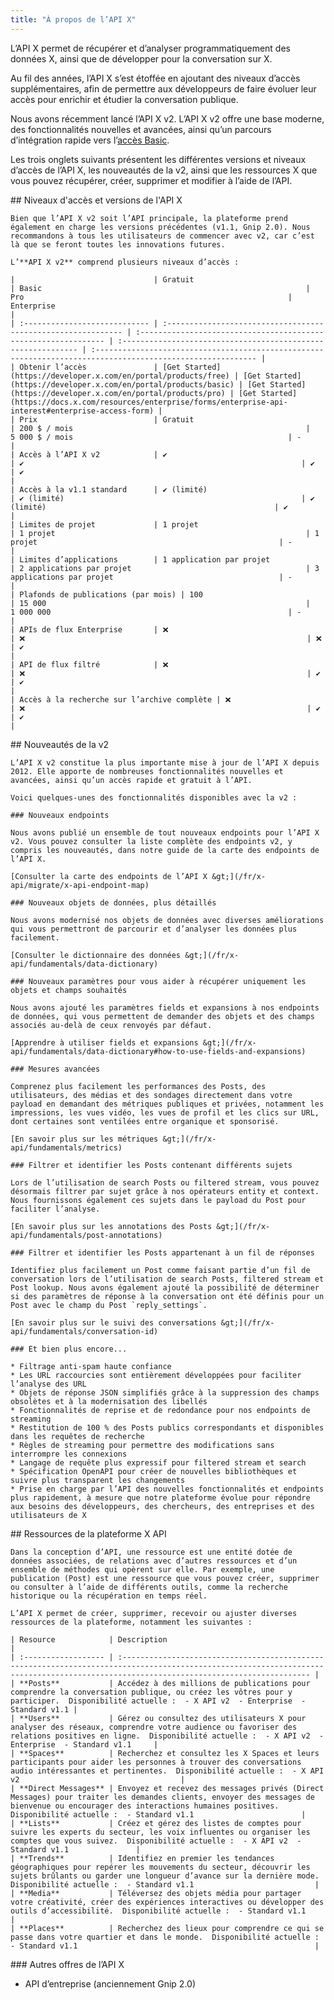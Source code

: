 ```yaml
---
title: "À propos de l’API X"
---
```


L’API X permet de récupérer et d’analyser programmatiquement des données X, ainsi que de développer pour la conversation sur X.

Au fil des années, l’API X s’est étoffée en ajoutant des niveaux d’accès supplémentaires, afin de permettre aux développeurs de faire évoluer leur accès pour enrichir et étudier la conversation publique.

Nous avons récemment lancé l’API X v2. L’API X v2 offre une base moderne, des fonctionnalités nouvelles et avancées, ainsi qu’un parcours d’intégration rapide vers l’[accès Basic](https://developer.x.com/en/portal/products/basic).

Les trois onglets suivants présentent les différentes versions et niveaux d’accès de l’API X, les nouveautés de la v2, ainsi que les ressources X que vous pouvez récupérer, créer, supprimer et modifier à l’aide de l’API.

<Tabs>
  <Tab title="Access levels and versions">
    ## Niveaux d&#39;accès et versions de l&#39;API X

    Bien que l’API X v2 soit l’API principale, la plateforme prend également en charge les versions précédentes (v1.1, Gnip 2.0). Nous recommandons à tous les utilisateurs de commencer avec v2, car c’est là que se feront toutes les innovations futures.

    L’**API X v2** comprend plusieurs niveaux d’accès :

    |                               | Gratuit                                                       | Basic                                                           | Pro                                                           | Enterprise                                                                                                  |
    | :---------------------------- | :------------------------------------------------------------ | :-------------------------------------------------------------- | :------------------------------------------------------------ | :---------------------------------------------------------------------------------------------------------- |
    | Obtenir l’accès               | [Get Started](https://developer.x.com/en/portal/products/free) | [Get Started](https://developer.x.com/en/portal/products/basic) | [Get Started](https://developer.x.com/en/portal/products/pro) | [Get Started](https://docs.x.com/resources/enterprise/forms/enterprise-api-interest#enterprise-access-form) |
    | Prix                          | Gratuit                                                       | 200 $ / mois                                                    | 5 000 $ / mois                                                | -                                                                                                           |
    | Accès à l’API X v2            | ✔️                                                             | ✔️                                                              | ✔️                                                            | ✔️                                                                                                          |
    | Accès à la v1.1 standard      | ✔️ (limité)                                                   | ✔️ (limité)                                                     | ✔️ (limité)                                                   | ✔️                                                                                                          |
    | Limites de projet             | 1 projet                                                      | 1 projet                                                        | 1 projet                                                      | -                                                                                                           |
    | Limites d’applications        | 1 application par projet                                      | 2 applications par projet                                       | 3 applications par projet                                     | -                                                                                                           |
    | Plafonds de publications (par mois) | 100                                                     | 15 000                                                          | 1 000 000                                                     | -                                                                                                           |
    | APIs de flux Enterprise       | ❌                                                              | ❌                                                               | ❌                                                             | ✔️                                                                                                          |
    | API de flux filtré            | ❌                                                              | ❌                                                               | ✔️                                                            | ✔️                                                                                                          |
    | Accès à la recherche sur l’archive complète | ❌                                              | ❌                                                               | ✔️                                                            | ✔️                                                                                                          |
  </Tab>

  <Tab title="What's new with v2">
    ## Nouveautés de la v2

    L’API X v2 constitue la plus importante mise à jour de l’API X depuis 2012. Elle apporte de nombreuses fonctionnalités nouvelles et avancées, ainsi qu’un accès rapide et gratuit à l’API.

    Voici quelques-unes des fonctionnalités disponibles avec la v2 :

    ### Nouveaux endpoints

    Nous avons publié un ensemble de tout nouveaux endpoints pour l’API X v2. Vous pouvez consulter la liste complète des endpoints v2, y compris les nouveautés, dans notre guide de la carte des endpoints de l’API X.

    [Consulter la carte des endpoints de l’API X &gt;](/fr/x-api/migrate/x-api-endpoint-map)

    ### Nouveaux objets de données, plus détaillés

    Nous avons modernisé nos objets de données avec diverses améliorations qui vous permettront de parcourir et d’analyser les données plus facilement.

    [Consulter le dictionnaire des données &gt;](/fr/x-api/fundamentals/data-dictionary)

    ### Nouveaux paramètres pour vous aider à récupérer uniquement les objets et champs souhaités

    Nous avons ajouté les paramètres fields et expansions à nos endpoints de données, qui vous permettent de demander des objets et des champs associés au-delà de ceux renvoyés par défaut.

    [Apprendre à utiliser fields et expansions &gt;](/fr/x-api/fundamentals/data-dictionary#how-to-use-fields-and-expansions)

    ### Mesures avancées

    Comprenez plus facilement les performances des Posts, des utilisateurs, des médias et des sondages directement dans votre payload en demandant des métriques publiques et privées, notamment les impressions, les vues vidéo, les vues de profil et les clics sur URL, dont certaines sont ventilées entre organique et sponsorisé.

    [En savoir plus sur les métriques &gt;](/fr/x-api/fundamentals/metrics)

    ### Filtrer et identifier les Posts contenant différents sujets

    Lors de l’utilisation de search Posts ou filtered stream, vous pouvez désormais filtrer par sujet grâce à nos opérateurs entity et context. Nous fournissons également ces sujets dans le payload du Post pour faciliter l’analyse.

    [En savoir plus sur les annotations des Posts &gt;](/fr/x-api/fundamentals/post-annotations)

    ### Filtrer et identifier les Posts appartenant à un fil de réponses

    Identifiez plus facilement un Post comme faisant partie d’un fil de conversation lors de l’utilisation de search Posts, filtered stream et Post lookup. Nous avons également ajouté la possibilité de déterminer si des paramètres de réponse à la conversation ont été définis pour un Post avec le champ du Post `reply_settings`.

    [En savoir plus sur le suivi des conversations &gt;](/fr/x-api/fundamentals/conversation-id)

    ### Et bien plus encore...

    * Filtrage anti-spam haute confiance
    * Les URL raccourcies sont entièrement développées pour faciliter l’analyse des URL
    * Objets de réponse JSON simplifiés grâce à la suppression des champs obsolètes et à la modernisation des libellés
    * Fonctionnalités de reprise et de redondance pour nos endpoints de streaming
    * Restitution de 100 % des Posts publics correspondants et disponibles dans les requêtes de recherche
    * Règles de streaming pour permettre des modifications sans interrompre les connexions
    * Langage de requête plus expressif pour filtered stream et search
    * Spécification OpenAPI pour créer de nouvelles bibliothèques et suivre plus transparent les changements
    * Prise en charge par l’API des nouvelles fonctionnalités et endpoints plus rapidement, à mesure que notre plateforme évolue pour répondre aux besoins des développeurs, des chercheurs, des entreprises et des utilisateurs de X
  </Tab>

  <Tab title="X API resources">
    ## Ressources de la plateforme X API

    Dans la conception d’API, une ressource est une entité dotée de données associées, de relations avec d’autres ressources et d’un ensemble de méthodes qui opèrent sur elle. Par exemple, une publication (Post) est une ressource que vous pouvez créer, supprimer ou consulter à l’aide de différents outils, comme la recherche historique ou la récupération en temps réel.

    L’API X permet de créer, supprimer, recevoir ou ajuster diverses ressources de la plateforme, notamment les suivantes :

    | Resource            | Description                                                                                                                                                                             |
    | :------------------ | :-------------------------------------------------------------------------------------------------------------------------------------------------------------------------------------- |
    | **Posts**           | Accédez à des millions de publications pour comprendre la conversation publique, ou créez les vôtres pour y participer.  Disponibilité actuelle :  - X API v2  - Enterprise  - Standard v1.1 |
    | **Users**           | Gérez ou consultez des utilisateurs X pour analyser des réseaux, comprendre votre audience ou favoriser des relations positives en ligne.  Disponibilité actuelle :  - X API v2  - Enterprise  - Standard v1.1     |
    | **Spaces**          | Recherchez et consultez les X Spaces et leurs participants pour aider les personnes à trouver des conversations audio intéressantes et pertinentes.  Disponibilité actuelle :  - X API v2                                    |
    | **Direct Messages** | Envoyez et recevez des messages privés (Direct Messages) pour traiter les demandes clients, envoyer des messages de bienvenue ou encourager des interactions humaines positives.  Disponibilité actuelle :  - Standard v1.1                        |
    | **Lists**           | Créez et gérez des listes de comptes pour suivre les experts du secteur, les voix influentes ou organiser les comptes que vous suivez.  Disponibilité actuelle :  - X API v2  - Standard v1.1               |
    | **Trends**          | Identifiez en premier les tendances géographiques pour repérer les mouvements du secteur, découvrir les sujets brûlants ou garder une longueur d’avance sur la dernière mode.  Disponibilité actuelle :  - Standard v1.1                           |
    | **Media**           | Téléversez des objets média pour partager votre créativité, créer des expériences interactives ou développer des outils d’accessibilité.  Disponibilité actuelle :  - Standard v1.1                               |
    | **Places**          | Recherchez des lieux pour comprendre ce qui se passe dans votre quartier et dans le monde.  Disponibilité actuelle :  - Standard v1.1                                                     |
  </Tab>
</Tabs>

<div id="other-x-api-offerings">
  ### Autres offres de l’API X
</div>

* API d’entreprise (anciennement Gnip 2.0)